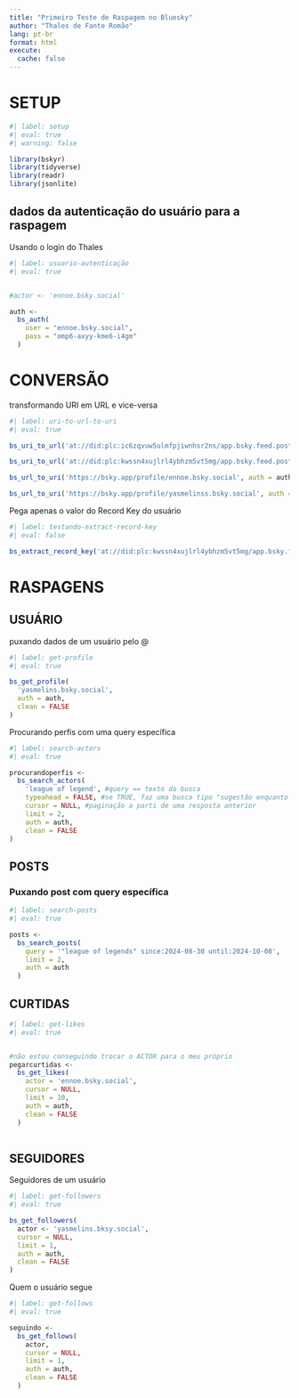 ```yaml
---
title: "Primeiro Teste de Raspagem no Bluesky"
author: "Thales de Fante Romão"
lang: pt-br
format: html
execute: 
  cache: false
---
```


# SETUP


```r
#| label: setup
#| eval: true
#| warning: false

library(bskyr)
library(tidyverse)
library(readr)
library(jsonlite)
```


## dados da autenticação do usuário para a raspagem

Usando o login do Thales

```r
#| label: usuario-autenticação
#| eval: true


#actor <- 'ennoe.bsky.social'

auth <- 
  bs_auth(
    user = "ennoe.bsky.social", 
    pass = "omp6-axyy-kme6-i4gm"
  )
```

# CONVERSÃO

transformando URI em URL e vice-versa

```r
#| label: uri-to-url-to-uri
#| eval: true

bs_uri_to_url('at://did:plc:ic6zqvuw5ulmfpjiwnhsr2ns/app.bsky.feed.post/3k7qmjev5lr2s')

bs_uri_to_url('at://did:plc:kwssn4xujlrl4ybhzm5vt5mg/app.bsky.feed.post/3l5xjaj66js24')

bs_url_to_uri('https://bsky.app/profile/ennoe.bsky.social', auth = auth)

bs_url_to_uri('https://bsky.app/profile/yasmelinss.bsky.social', auth = auth)
```

Pega apenas o valor do Record Key do usuário

```r

#| label: testando-extract-record-key
#| eval: false

bs_extract_record_key('at://did:plc:kwssn4xujlrl4ybhzm5vt5mg/app.bsky.feed.post/3l5xjaj66js24')
```

# RASPAGENS

## USUÁRIO

puxando dados de um usuário pelo @

```r
#| label: get-profile
#| eval: true

bs_get_profile(
  'yasmelins.bsky.social',
  auth = auth,
  clean = FALSE
)

```

Procurando perfis com uma query específica

```r
#| label: search-actors
#| eval: true

procurandoperfis <- 
  bs_search_actors(
    'league of legend', #query == texto da busca
    typeahead = FALSE, #se TRUE, faz uma busca tipo "sugestão enquanto digita" (autocomplete). Padrão: FALSE.
    cursor = NULL, #paginação a parti de uma resposta anterior
    limit = 2,
    auth = auth,
    clean = FALSE
)
```

## POSTS

### Puxando post com query específica

```r
#| label: search-posts
#| eval: true

posts <- 
  bs_search_posts(
    query = '"league of legends" since:2024-08-30 until:2024-10-08',
    limit = 2,
    auth = auth
  )
```

## CURTIDAS

```r
#| label: get-likes
#| eval: true


#não estou conseguindo trocar o ACTOR para o meu próprio
pegarcurtidas <- 
  bs_get_likes(
    actor = 'ennoe.bsky.social',
    cursor = NULL,
    limit = 10,
    auth = auth,
    clean = FALSE
  )
 
```

## SEGUIDORES

Seguidores de um usuário

```r
#| label: get-followers
#| eval: true

bs_get_followers(
  actor <- 'yasmelins.bksy.social',
  cursor = NULL,
  limit = 1,
  auth = auth,
  clean = FALSE
)  
```

Quem o usuário segue

```r

#| label: get-follows
#| eval: true

seguindo <-
  bs_get_follows(
    actor,
    cursor = NULL,
    limit = 1,
    auth = auth,
    clean = FALSE
  )    
```



